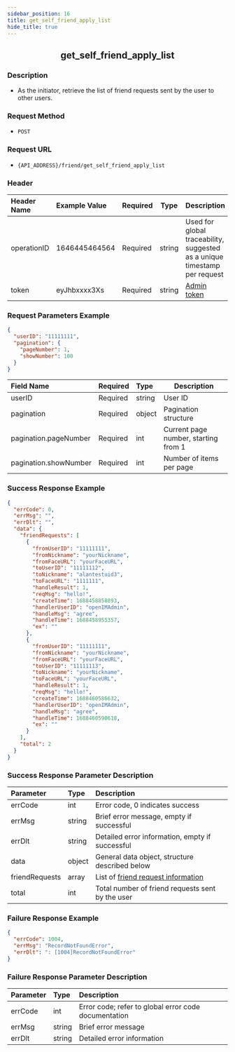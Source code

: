 ```yaml
---
sidebar_position: 16
title: get_self_friend_apply_list
hide_title: true
---
```


<center>

## get_self_friend_apply_list

</center>

### Description

- As the initiator, retrieve the list of friend requests sent by the user to other users.

### Request Method

- `POST`

### Request URL

- `{API_ADDRESS}/friend/get_self_friend_apply_list`

### Header

| Header Name | Example Value | Required | Type   | Description                                                               |
| :---------- | :------------ | :------- | ------ | ------------------------------------------------------------------------- |
| operationID | 1646445464564 | Required | string | Used for global traceability, suggested as a unique timestamp per request |
| token       | eyJhbxxxx3Xs  | Required | string | [Admin token](/restapi/apis/authenticationManagement/getAdminToken)       |

### Request Parameters Example

```json
{
  "userID": "11111111",
  "pagination": {
    "pageNumber": 1,
    "showNumber": 100
  }
}
```

| Field Name            | Required | Type   | Description                          |
| :-------------------- | :------- | :----- | ------------------------------------ |
| userID                | Required | string | User ID                              |
| pagination            | Required | object | Pagination structure                 |
| pagination.pageNumber | Required | int    | Current page number, starting from 1 |
| pagination.showNumber | Required | int    | Number of items per page             |

### Success Response Example

```json
{
  "errCode": 0,
  "errMsg": "",
  "errDlt": "",
  "data": {
    "friendRequests": [
      {
        "fromUserID": "11111111",
        "fromNickname": "yourNickname",
        "fromFaceURL": "yourFaceURL",
        "toUserID": "11111112",
        "toNickname": "alantestuid3",
        "toFaceURL": "1111111",
        "handleResult": 1,
        "reqMsg": "hello!",
        "createTime": 1688458858893,
        "handlerUserID": "openIMAdmin",
        "handleMsg": "agree",
        "handleTime": 1688458955357,
        "ex": ""
      },
      {
        "fromUserID": "11111111",
        "fromNickname": "yourNickname",
        "fromFaceURL": "yourFaceURL",
        "toUserID": "11111113",
        "toNickname": "yourNickname",
        "toFaceURL": "yourFaceURL",
        "handleResult": 1,
        "reqMsg": "hello!",
        "createTime": 1688460586632,
        "handlerUserID": "openIMAdmin",
        "handleMsg": "agree",
        "handleTime": 1688460590618,
        "ex": ""
      }
    ],
    "total": 2
  }
}
```

### Success Response Parameter Description

| Parameter      | Type   | Description                                                                   |
| :------------- | :----- | :---------------------------------------------------------------------------- |
| errCode        | int    | Error code, 0 indicates success                                               |
| errMsg         | string | Brief error message, empty if successful                                      |
| errDlt         | string | Detailed error information, empty if successful                               |
| data           | object | General data object, structure described below                                |
| friendRequests | array  | List of [friend request information](/restapi/commonFields#friendrequestinfo) |
| total          | int    | Total number of friend requests sent by the user                              |

### Failure Response Example

```json
{
  "errCode": 1004,
  "errMsg": "RecordNotFoundError",
  "errDlt": ": [1004]RecordNotFoundError"
}
```

### Failure Response Parameter Description

| Parameter | Type   | Description                                          |
| :-------- | :----- | :--------------------------------------------------- |
| errCode   | int    | Error code; refer to global error code documentation |
| errMsg    | string | Brief error message                                  |
| errDlt    | string | Detailed error information                           |
